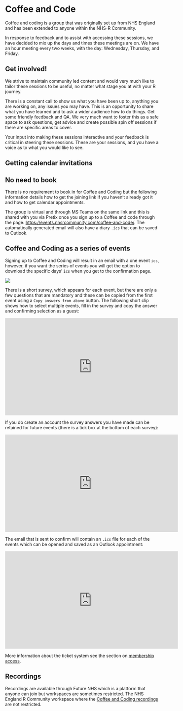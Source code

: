 # Coffee and Code {#coffee_and_code .unnumbered}


Coffee and coding is a group that was originally set up from NHS England and has been extended to anyone within the NHS-R Community. 

In response to feedback and to assist with accessing these sessions, we have decided to mix up the days and times these meetings are on. 
We have an hour meeting every two weeks, with the day: Wednesday, Thursday, and Friday.

::: {.callout-important collapse="false" appearance="default" icon="true"}
## Get involved!

We strive to maintain community led content and would very much like to tailor these sessions to be useful, no matter what stage you at with your R journey.
:::

There is a constant call to show us what you have been up to, anything you are working on, any issues you may have. 
This is an opportunity to share what you have learned and to ask a wider audience how to do things. 
Get some friendly feedback and QA. 
We very much want to foster this as a safe space to ask questions, get advice and create possible spin off sessions if there are specific areas to cover.

Your input into making these sessions interactive and your feedback is critical in steering these sessions. 
These are your sessions, and you have a voice as to what you would like to see.

## Getting calendar invitations

::: {.callout-tip collapse="false" appearance="default" icon="true"}
## No need to book

There is no requirement to book in for Coffee and Coding but the following information details how to get the joining link if you haven't already got it and how to get calendar appointments.
:::

The group is virtual and through MS Teams on the same link and this is shared with you via Pretix once you sign up to a Coffee and code through the page: <https://events.nhsrcommunity.com/coffee-and-code/>. 
The automatically generated email will also have a diary `.ics` that can be saved to Outlook.

::: {.callout-tip collapse="false" appearance="default" icon="true"}
## Coffee and Coding as a series of events

Signing up to Coffee and Coding will result in an email with a one event `ics`, however, if you want the series of events you will get the option to download the specific days' `ics` when you get to the confirmation page.
:::

![](img/pretix-calendar-invitations.PNG){fig-alt="Screenshot of the confirmation page with 3 links to download the calendar series for Wed, Thurs and Fri"}

There is a short survey, which appears for each event, but there are only a few questions that are mandatory and these can be copied from the first event using a `Copy answers from above` button. 
The following short clip shows how to select multiple events, fill in the survey and copy the answer and confirming selection as a guest:

<iframe width="560" height="315" src="https://www.youtube.com/embed/SaL7Q0k_0Jc?si=tmdSNyvMWb8yqI-P" title="YouTube video player" frameborder="0" allow="accelerometer; autoplay; clipboard-write; encrypted-media; gyroscope; picture-in-picture; web-share" referrerpolicy="strict-origin-when-cross-origin" allowfullscreen>

</iframe>

If you do create an account the survey answers you have made can be retained for future events (there is a tick box at the bottom of each survey):

<iframe width="560" height="315" src="https://www.youtube.com/embed/IZIl1X0qF7Y?si=_Z8VQVaqtHYYCwge" title="YouTube video player" frameborder="0" allow="accelerometer; autoplay; clipboard-write; encrypted-media; gyroscope; picture-in-picture; web-share" referrerpolicy="strict-origin-when-cross-origin" allowfullscreen>

</iframe>

The email that is sent to confirm will contain an `.ics` file for each of the events which can be opened and saved as an Outlook appointment:

<iframe width="560" height="315" src="https://www.youtube.com/embed/3smQUFYMroY?si=c9OjyF44rURaeA7V" title="YouTube video player" frameborder="0" allow="accelerometer; autoplay; clipboard-write; encrypted-media; gyroscope; picture-in-picture; web-share" referrerpolicy="strict-origin-when-cross-origin" allowfullscreen>

</iframe>

More information about the ticket system see the section on [membership access](#pretix).

## Recordings

Recordings are available through Future NHS which is a platform that anyone can join but workspaces are sometimes restricted. 
The NHS England R Community workspace where the [Coffee and Coding recordings](https://future.nhs.uk/NHSERcommunity/view?objectID=41908688) are not restricted.
